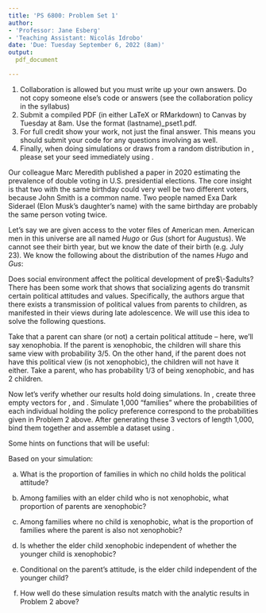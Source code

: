 ```yaml
---
title: 'PS 6800: Problem Set 1'
author:
- 'Professor: Jane Esberg'
- 'Teaching Assistant: Nicolás Idrobo'
date: 'Due: Tuesday September 6, 2022 (8am)'
output:
  pdf_document

---
```

1. Collaboration is allowed but you must write up your own answers.  Do not copy someone else's code or answers (see the collaboration policy in the syllabus) 
2. Submit a compiled PDF (in either LaTeX or RMarkdown) to Canvas by Tuesday at 8am. Use the format (lastname)_pset1.pdf.
3. For full credit show your work, not just the final answer. This means you should submit your code for any questions involving \texttt{R} as well.
4. Finally, when doing simulations or draws from a random distribution
in \texttt{R}, please set your seed immediately using \texttt{set.seed(6800)}.

\section*{Problem 1}

Our colleague Marc Meredith published a paper in 2020 estimating the prevalence of double voting in U.S. presidential elections. The core insight is that two \textit{John Smiths} with the same birthday could very well be two different voters, because John Smith is a common name. Two people named Exa Dark Siderael (Elon Musk's daughter's name) with the same birthday are probably the same person voting twice.

Let's say we are given access to the voter files of American men. American men in this universe are all named $Hugo$ or $Gus$ (short for Augustus). We cannot see their birth year, but we know the date of their birth (e.g. July 23). We know the following about the distribution of the names $Hugo$ and $Gus$:

\begin{itemize}
\item All months are equally likely (eg, men are equally likely to be born in February as December)
\item Within any given month, every day is equally likely (eg, men are equally likely to be born on March 9 as March 26)
\item $Hugo$ and $Gus$ are equally popular names over the course of a given year (50\% of men are Hugos, and 50\% are Guses).
\item However, parents are more likely to name their child Augustus in August. 15\% of $Guses$ are born in August.
\end{itemize}

\bigskip

\begin{itemize}

\item[a)] What is the overall probability of being born in August?

\item[b)] What is P(Name=$Gus$|Man born in August)? That is, conditional on being born in August, what is the probability that a man is named Gus? 

\item[c)] What is P(Name=$Gus$|Man born in July)?

\item[d)] Imagine that there are 600 men born in 1982. Given the conditions above, what is the probability that at least two baby $Guses$ are born on August 1, 1982? 

\item[e)] What is the probability that at least two baby $Hugos$ are born on August 1, 1982?

\item[f)] Given your answers to (d) and (e), what would you say to a pundit who pointed to two $Guses$ with the same August 1, 1982 birthday as evidence of voter fraud in the form of double voting? What would you say to a pundit who pointed to two $Hugos$ with the same August 1, 1982 birthday as evidence of voter fraud in the form of double voting?

\end{itemize}

\section*{Problem 2}
Does social environment affect the political development of pre$\-$adults? There has been some work \footnote{Jennings, M. K., and Niemi, R. G. (1968). "The transmission of political values from parent to child", *American Political Science Review* 62(1), 169-184.} that shows that socializing agents do transmit certain political attitudes and values. Specifically, the authors argue that there exists a transmission of political values from parents to children, as manifested in their views during late adolescence. We will use this idea to solve the following questions.

Take that a parent can share (or not) a certain political attitude -- here, we'll say xenophobia. If the parent is xenophobic, the children will share this same view with probability $3/5$. On the other hand, if the parent does not have this political view (is not xenophobic), the children will not have it either. Take a parent, who has probability $1/3$ of being xenophobic, and has $2$ children.

\begin{enumerate}
\item[a)] What is the sample space for this experiment?

\item[b)] What is the probability that the younger child is xenophobic if their parent is xenophobic?

\item[c)] What is the probability that neither child are xenophobic?

\item[d)] Is whether the elder child has the political attitude independent of whether the younger child shares it? 

\item[e)] Conditional on the parent holding the attitude, is the elder child's viewpoint independent of the younger child's?

\item[f)] We find an elder child who is not xenophobic. How does this change your beliefs about whether the parent is xenophobic? Show numerically.

\item[g)] We also find out that that the younger child does not share the value How does this change your evaluation of whether the parent is xenophobic? Show numerically.

\end{enumerate}

\section*{Problem 3}
Now let's verify whether our results hold doing simulations. In \texttt{R}, create three empty vectors for \texttt{parent}, \texttt{kid1} and \texttt{kid2}. Simulate 1,000 "families" where the probabilities of each individual holding the policy preference correspond to the probabilities given in Problem 2 above. After generating these 3 vectors of length 1,000, bind them together and assemble a \texttt{families} dataset using \texttt{data.frame(parent = vector1, child1 = vector2, child2 = vector3)}. 

Some hints on functions that will be useful:
\begin{itemize}
\item \texttt{set.seed(6800)}: set your seed to 6800 - this makes sure that our randomization is the same
\item \texttt{sample()}: randomly sample a population
\item \texttt{c()}: create vectors
\item \texttt{data.frame()}: create a data.frame
\item \texttt{if()}: if statement (if a statement is true, do the things that follow in the $\{\}$)
\item \texttt{==,!=}: check if statement "the object on left is equal to object on right" is true; check if statement "the object on the left is not equal to the object on the right" is true.
\item \texttt{data\$variable1[data\$variable2==X]}: returns the values of one variable matching a certain condition, data\$variable2==X
\item \texttt{sum()}: add up the numeric items in the parentheses
\item \texttt{subset()}: subset a data.frame according to some rules
\item \texttt{which()}: which elements where the statement in () is true
\end{itemize}

\bigskip

Based on your simulation:

a) What is the proportion of families in which no child holds the political attitude? 

b) Among families with an elder child who is not xenophobic, what proportion of parents are xenophobic?

c) Among families where no child is xenophobic, what is the proportion of families where the parent is also not xenophobic?

d) Is whether the elder child xenophobic independent of whether the younger child is xenophobic?

e) Conditional on the parent's attitude, is the elder child independent of the younger child?

f) How well do these simulation results match with the analytic results in Problem 2 above?


